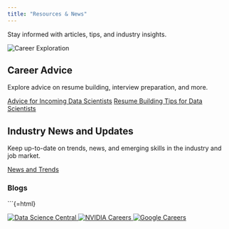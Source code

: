 ```yaml
---
title: "Resources & News"
---
```


Stay informed with articles, tips, and industry insights.


<img src="https://aprika.com/wp-content/uploads/2022/02/Resource-Management.jpeg" alt="Career Exploration" class="large-image" />


## Career Advice
Explore advice on resume building, interview preparation, and more.

<div class="sections-grid">
  <a href="https://towardsdatascience.com/my-honest-advice-for-someone-who-wants-to-become-a-data-scientist-1ecc018fb0b2" class="section-card">Advice for Incoming Data Scientists</a>
  <a href="https://www.datacamp.com/blog/tips-to-build-your-data-scientist-resume" class="section-card">Resume Building Tips for Data Scientists</a>
</div>



## Industry News and Updates
Keep up-to-date on trends, news, and emerging skills in the industry and job market.

[News and Trends](https://aibusiness.com/data/data-science)

### Blogs
```{=html}
<div class="sections-grid">
  <a href="https://www.datasciencecentral.com" class="section-card">
    <img src="https://media.licdn.com/dms/image/v2/C4D0BAQHXfS5hYh2a0A/company-logo_200_200/company-logo_200_200/0/1630579348929/data_science_central_logo?e=2147483647&v=beta&t=2185wl7Dqt43qaYAhLZW4qPCc_GjYtTDXPZ7s9kPofA" alt="Data Science Central">
    <span></span>
  </a>
  <a href="https://datafloq.com" class="section-card">
    <img src="https://eco-cdn.iqpc.com/eco/images/partners/NLdjSEoch0XCouK1quvLyX0AvGH2xZrfYmuzUml2.png" alt="NVIDIA Careers">
    <span></span>
  </a>
  <a href="https://www.smartdatacollective.com" class="section-card">
    <img src="https://www.smartdatacollective.com/wp-content/uploads/2017/05/SmartData-Collective.png" alt="Google Careers">
    <span></span>
  </a>
</div>




